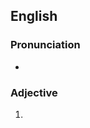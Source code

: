 ==English==

===Pronunciation===
* {{rhymes|eɪməs}}

===Adjective===
{{en-adjective}}

# {{alternative form of|hamose}}